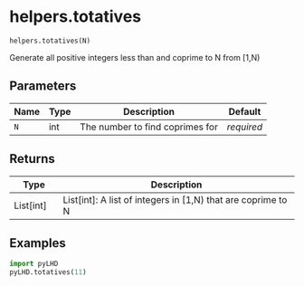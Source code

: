 # helpers.totatives { #pyLHD.helpers.totatives }

`helpers.totatives(N)`

Generate all positive integers less than and coprime to N from [1,N)

## Parameters

| Name   | Type   | Description                     | Default    |
|--------|--------|---------------------------------|------------|
| `N`    | int    | The number to find coprimes for | _required_ |

## Returns

| Type        | Description                                                  |
|-------------|--------------------------------------------------------------|
| List\[int\] | List[int]: A list of integers in [1,N) that are coprime to N |

## Examples



```python
import pyLHD
pyLHD.totatives(11)
```